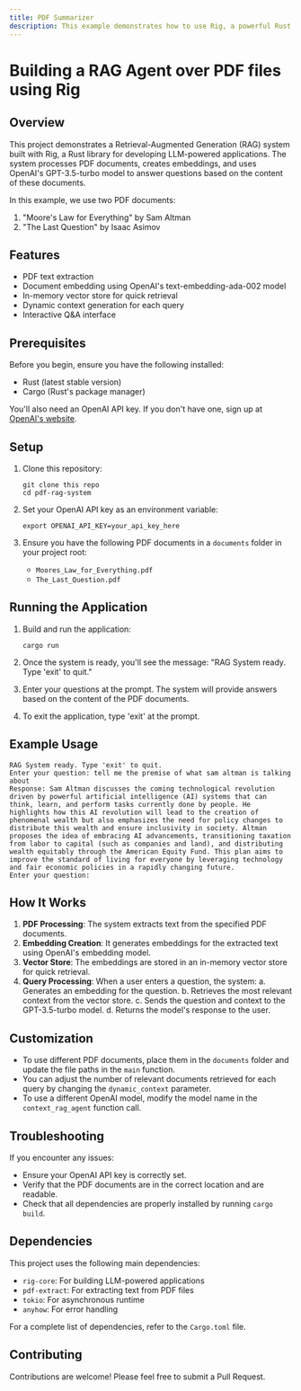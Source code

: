 ```yaml
---
title: PDF Summarizer
description: This example demonstrates how to use Rig, a powerful Rust library for building LLM-powered applications, to perform concurrent processing of LLM tasks. This approach significantly improves performance when dealing with multiple LLM queries, making it ideal for batch processing or high-throughput scenarios.
---
```


# Building a RAG Agent over PDF files using Rig

## Overview

This project demonstrates a Retrieval-Augmented Generation (RAG) system built with Rig, a Rust library for developing LLM-powered applications. The system processes PDF documents, creates embeddings, and uses OpenAI's GPT-3.5-turbo model to answer questions based on the content of these documents.

In this example, we use two PDF documents:
1. "Moore's Law for Everything" by Sam Altman
2. "The Last Question" by Isaac Asimov

## Features

- PDF text extraction
- Document embedding using OpenAI's text-embedding-ada-002 model
- In-memory vector store for quick retrieval
- Dynamic context generation for each query
- Interactive Q&A interface

## Prerequisites

Before you begin, ensure you have the following installed:
- Rust (latest stable version)
- Cargo (Rust's package manager)

You'll also need an OpenAI API key. If you don't have one, sign up at [OpenAI's website](https://openai.com).

## Setup

1. Clone this repository:
   ```
   git clone this repo
   cd pdf-rag-system
   ```

2. Set your OpenAI API key as an environment variable:
   ```
   export OPENAI_API_KEY=your_api_key_here
   ```

3. Ensure you have the following PDF documents in a `documents` folder in your project root:
   - `Moores_Law_for_Everything.pdf`
   - `The_Last_Question.pdf`

## Running the Application

1. Build and run the application:
   ```
   cargo run
   ```

2. Once the system is ready, you'll see the message: "RAG System ready. Type 'exit' to quit."

3. Enter your questions at the prompt. The system will provide answers based on the content of the PDF documents.

4. To exit the application, type 'exit' at the prompt.

## Example Usage

```
RAG System ready. Type 'exit' to quit.
Enter your question: tell me the premise of what sam altman is talking about
Response: Sam Altman discusses the coming technological revolution driven by powerful artificial intelligence (AI) systems that can think, learn, and perform tasks currently done by people. He highlights how this AI revolution will lead to the creation of phenomenal wealth but also emphasizes the need for policy changes to distribute this wealth and ensure inclusivity in society. Altman proposes the idea of embracing AI advancements, transitioning taxation from labor to capital (such as companies and land), and distributing wealth equitably through the American Equity Fund. This plan aims to improve the standard of living for everyone by leveraging technology and fair economic policies in a rapidly changing future.
Enter your question: 
```

## How It Works

1. **PDF Processing**: The system extracts text from the specified PDF documents.
2. **Embedding Creation**: It generates embeddings for the extracted text using OpenAI's embedding model.
3. **Vector Store**: The embeddings are stored in an in-memory vector store for quick retrieval.
4. **Query Processing**: When a user enters a question, the system:
   a. Generates an embedding for the question.
   b. Retrieves the most relevant context from the vector store.
   c. Sends the question and context to the GPT-3.5-turbo model.
   d. Returns the model's response to the user.

## Customization

- To use different PDF documents, place them in the `documents` folder and update the file paths in the `main` function.
- You can adjust the number of relevant documents retrieved for each query by changing the `dynamic_context` parameter.
- To use a different OpenAI model, modify the model name in the `context_rag_agent` function call.

## Troubleshooting

If you encounter any issues:
- Ensure your OpenAI API key is correctly set.
- Verify that the PDF documents are in the correct location and are readable.
- Check that all dependencies are properly installed by running `cargo build`.

## Dependencies

This project uses the following main dependencies:
- `rig-core`: For building LLM-powered applications
- `pdf-extract`: For extracting text from PDF files
- `tokio`: For asynchronous runtime
- `anyhow`: For error handling

For a complete list of dependencies, refer to the `Cargo.toml` file.


## Contributing

Contributions are welcome! Please feel free to submit a Pull Request.